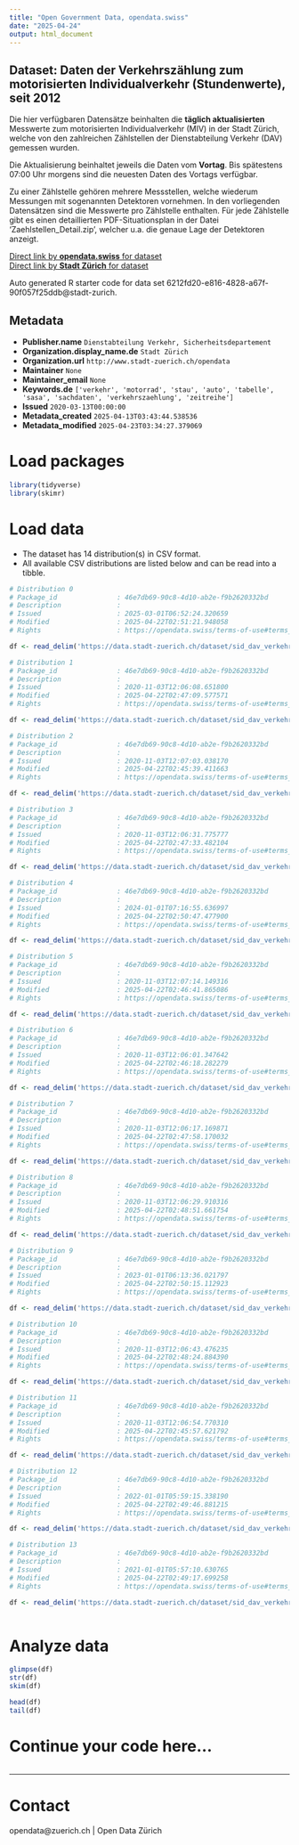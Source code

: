 ```yaml
---
title: "Open Government Data, opendata.swiss"
date: "2025-04-24"
output: html_document
---
```


## Dataset: Daten der Verkehrszählung zum motorisierten Individualverkehr (Stundenwerte), seit 2012

Die hier verfügbaren Datensätze beinhalten die **täglich aktualisierten** Messwerte zum motorisierten Individualverkehr (MIV) in der Stadt Zürich, welche von den zahlreichen Zählstellen der Dienstabteilung Verkehr (DAV) gemessen wurden.

Die Aktualisierung beinhaltet jeweils die Daten vom **Vortag**. Bis spätestens 07:00 Uhr morgens sind die neuesten Daten des Vortags verfügbar.

Zu einer Zählstelle gehören mehrere Messstellen, welche wiederum Messungen mit sogenannten Detektoren vornehmen. In den vorliegenden Datensätzen sind die Messwerte pro Zählstelle enthalten. Für jede Zählstelle gibt es einen detaillierten PDF-Situationsplan in der Datei 'Zaehlstellen_Detail.zip', welcher u.a. die genaue Lage der Detektoren anzeigt.

[Direct link by **opendata.swiss** for dataset](https://opendata.swiss/de/dataset/daten-der-verkehrszahlung-zum-motorisierten-individualverkehr-stundenwerte-seit-2012)<br>
[Direct link by **Stadt Zürich** for dataset](https://data.stadt-zuerich.ch/dataset/sid_dav_verkehrszaehlung_miv_od2031)

Auto generated R starter code for data set 6212fd20-e816-4828-a67f-90f057f25ddb@stadt-zurich.

## Metadata

- **Publisher.name** `Dienstabteilung Verkehr, Sicherheitsdepartement`
- **Organization.display_name.de** `Stadt Zürich`
- **Organization.url** `http://www.stadt-zuerich.ch/opendata`
- **Maintainer** `None`
- **Maintainer_email** `None`
- **Keywords.de** `['verkehr', 'motorrad', 'stau', 'auto', 'tabelle', 'sasa', 'sachdaten', 'verkehrszaehlung', 'zeitreihe']`
- **Issued** `2020-03-13T00:00:00`
- **Metadata_created** `2025-04-13T03:43:44.538536`
- **Metadata_modified** `2025-04-23T03:34:27.379069`


# Load packages

```r

library(tidyverse)
library(skimr)

```

# Load data

-   The dataset has 14 distribution(s) in CSV format.
-   All available CSV distributions are listed below and can be read into a tibble.

```r

# Distribution 0
# Package_id               : 46e7db69-90c8-4d10-ab2e-f9b2620332bd
# Description              : 
# Issued                   : 2025-03-01T06:52:24.320659
# Modified                 : 2025-04-22T02:51:21.948058
# Rights                   : https://opendata.swiss/terms-of-use#terms_open

df <- read_delim('https://data.stadt-zuerich.ch/dataset/sid_dav_verkehrszaehlung_miv_od2031/download/sid_dav_verkehrszaehlung_miv_OD2031_2025.csv')

# Distribution 1
# Package_id               : 46e7db69-90c8-4d10-ab2e-f9b2620332bd
# Description              : 
# Issued                   : 2020-11-03T12:06:08.651800
# Modified                 : 2025-04-22T02:47:09.577571
# Rights                   : https://opendata.swiss/terms-of-use#terms_open

df <- read_delim('https://data.stadt-zuerich.ch/dataset/sid_dav_verkehrszaehlung_miv_od2031/download/sid_dav_verkehrszaehlung_miv_OD2031_2016.csv')

# Distribution 2
# Package_id               : 46e7db69-90c8-4d10-ab2e-f9b2620332bd
# Description              : 
# Issued                   : 2020-11-03T12:07:03.038170
# Modified                 : 2025-04-22T02:45:39.411663
# Rights                   : https://opendata.swiss/terms-of-use#terms_open

df <- read_delim('https://data.stadt-zuerich.ch/dataset/sid_dav_verkehrszaehlung_miv_od2031/download/sid_dav_verkehrszaehlung_miv_OD2031_2012.csv')

# Distribution 3
# Package_id               : 46e7db69-90c8-4d10-ab2e-f9b2620332bd
# Description              : 
# Issued                   : 2020-11-03T12:06:31.775777
# Modified                 : 2025-04-22T02:47:33.482104
# Rights                   : https://opendata.swiss/terms-of-use#terms_open

df <- read_delim('https://data.stadt-zuerich.ch/dataset/sid_dav_verkehrszaehlung_miv_od2031/download/sid_dav_verkehrszaehlung_miv_OD2031_2017.csv')

# Distribution 4
# Package_id               : 46e7db69-90c8-4d10-ab2e-f9b2620332bd
# Description              : 
# Issued                   : 2024-01-01T07:16:55.636997
# Modified                 : 2025-04-22T02:50:47.477900
# Rights                   : https://opendata.swiss/terms-of-use#terms_open

df <- read_delim('https://data.stadt-zuerich.ch/dataset/sid_dav_verkehrszaehlung_miv_od2031/download/sid_dav_verkehrszaehlung_miv_OD2031_2024.csv')

# Distribution 5
# Package_id               : 46e7db69-90c8-4d10-ab2e-f9b2620332bd
# Description              : 
# Issued                   : 2020-11-03T12:07:14.149316
# Modified                 : 2025-04-22T02:46:41.865086
# Rights                   : https://opendata.swiss/terms-of-use#terms_open

df <- read_delim('https://data.stadt-zuerich.ch/dataset/sid_dav_verkehrszaehlung_miv_od2031/download/sid_dav_verkehrszaehlung_miv_OD2031_2015.csv')

# Distribution 6
# Package_id               : 46e7db69-90c8-4d10-ab2e-f9b2620332bd
# Description              : 
# Issued                   : 2020-11-03T12:06:01.347642
# Modified                 : 2025-04-22T02:46:18.282279
# Rights                   : https://opendata.swiss/terms-of-use#terms_open

df <- read_delim('https://data.stadt-zuerich.ch/dataset/sid_dav_verkehrszaehlung_miv_od2031/download/sid_dav_verkehrszaehlung_miv_OD2031_2014.csv')

# Distribution 7
# Package_id               : 46e7db69-90c8-4d10-ab2e-f9b2620332bd
# Description              : 
# Issued                   : 2020-11-03T12:06:17.169871
# Modified                 : 2025-04-22T02:47:58.170032
# Rights                   : https://opendata.swiss/terms-of-use#terms_open

df <- read_delim('https://data.stadt-zuerich.ch/dataset/sid_dav_verkehrszaehlung_miv_od2031/download/sid_dav_verkehrszaehlung_miv_OD2031_2018.csv')

# Distribution 8
# Package_id               : 46e7db69-90c8-4d10-ab2e-f9b2620332bd
# Description              : 
# Issued                   : 2020-11-03T12:06:29.910316
# Modified                 : 2025-04-22T02:48:51.661754
# Rights                   : https://opendata.swiss/terms-of-use#terms_open

df <- read_delim('https://data.stadt-zuerich.ch/dataset/sid_dav_verkehrszaehlung_miv_od2031/download/sid_dav_verkehrszaehlung_miv_OD2031_2020.csv')

# Distribution 9
# Package_id               : 46e7db69-90c8-4d10-ab2e-f9b2620332bd
# Description              : 
# Issued                   : 2023-01-01T06:13:36.021797
# Modified                 : 2025-04-22T02:50:15.112923
# Rights                   : https://opendata.swiss/terms-of-use#terms_open

df <- read_delim('https://data.stadt-zuerich.ch/dataset/sid_dav_verkehrszaehlung_miv_od2031/download/sid_dav_verkehrszaehlung_miv_OD2031_2023.csv')

# Distribution 10
# Package_id               : 46e7db69-90c8-4d10-ab2e-f9b2620332bd
# Description              : 
# Issued                   : 2020-11-03T12:06:43.476235
# Modified                 : 2025-04-22T02:48:24.884390
# Rights                   : https://opendata.swiss/terms-of-use#terms_open

df <- read_delim('https://data.stadt-zuerich.ch/dataset/sid_dav_verkehrszaehlung_miv_od2031/download/sid_dav_verkehrszaehlung_miv_OD2031_2019.csv')

# Distribution 11
# Package_id               : 46e7db69-90c8-4d10-ab2e-f9b2620332bd
# Description              : 
# Issued                   : 2020-11-03T12:06:54.770310
# Modified                 : 2025-04-22T02:45:57.621792
# Rights                   : https://opendata.swiss/terms-of-use#terms_open

df <- read_delim('https://data.stadt-zuerich.ch/dataset/sid_dav_verkehrszaehlung_miv_od2031/download/sid_dav_verkehrszaehlung_miv_OD2031_2013.csv')

# Distribution 12
# Package_id               : 46e7db69-90c8-4d10-ab2e-f9b2620332bd
# Description              : 
# Issued                   : 2022-01-01T05:59:15.338190
# Modified                 : 2025-04-22T02:49:46.881215
# Rights                   : https://opendata.swiss/terms-of-use#terms_open

df <- read_delim('https://data.stadt-zuerich.ch/dataset/sid_dav_verkehrszaehlung_miv_od2031/download/sid_dav_verkehrszaehlung_miv_OD2031_2022.csv')

# Distribution 13
# Package_id               : 46e7db69-90c8-4d10-ab2e-f9b2620332bd
# Description              : 
# Issued                   : 2021-01-01T05:57:10.630765
# Modified                 : 2025-04-22T02:49:17.699258
# Rights                   : https://opendata.swiss/terms-of-use#terms_open

df <- read_delim('https://data.stadt-zuerich.ch/dataset/sid_dav_verkehrszaehlung_miv_od2031/download/sid_dav_verkehrszaehlung_miv_OD2031_2021.csv')



```

# Analyze data

```r

glimpse(df)
str(df)
skim(df)

head(df)
tail(df)

```

# Continue your code here...

```r

```

------------------------------------------------------------------------

# Contact

opendata@zuerich.ch | Open Data Zürich
